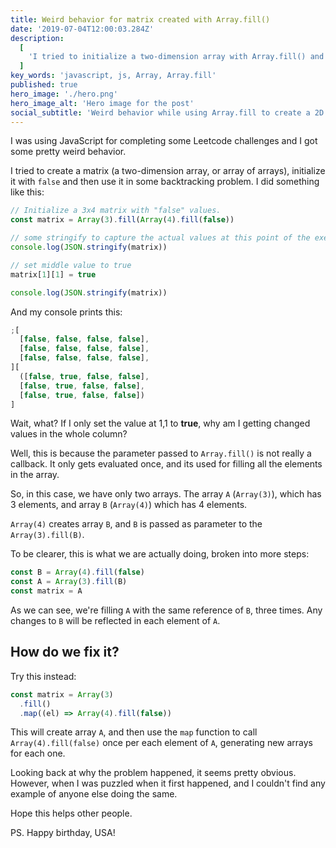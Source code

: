 ```yaml
---
title: Weird behavior for matrix created with Array.fill()
date: '2019-07-04T12:00:03.284Z'
description:
  [
    'I tried to initialize a two-dimension array with Array.fill() and now weird stuff is happening when I use it. Why??',
  ]
key_words: 'javascript, js, Array, Array.fill'
published: true
hero_image: './hero.png'
hero_image_alt: 'Hero image for the post'
social_subtitle: 'Weird behavior while using Array.fill to create a 2D array'
---
```


I was using JavaScript for completing some Leetcode challenges and I got some pretty weird behavior.

I tried to create a matrix (a two-dimension array, or array of arrays), initialize it with `false` and then use it in some backtracking problem. I did something like this:

```javascript
// Initialize a 3x4 matrix with "false" values.
const matrix = Array(3).fill(Array(4).fill(false))

// some stringify to capture the actual values at this point of the execution
console.log(JSON.stringify(matrix))

// set middle value to true
matrix[1][1] = true

console.log(JSON.stringify(matrix))
```

And my console prints this:

```javascript
;[
  [false, false, false, false],
  [false, false, false, false],
  [false, false, false, false],
][
  ([false, true, false, false],
  [false, true, false, false],
  [false, true, false, false])
]
```

Wait, what? If I only set the value at 1,1 to **true**, why am I getting changed values in the whole column?

Well, this is because the parameter passed to `Array.fill()` is not really a callback. It only gets evaluated once, and its used for filling all the elements in the array.

So, in this case, we have only two arrays. The array `A` (`Array(3)`), which has 3 elements, and array `B` (`Array(4)`) which has 4 elements.

`Array(4)` creates array `B`, and `B` is passed as parameter to the `Array(3).fill(B)`.

To be clearer, this is what we are actually doing, broken into more steps:

```javascript
const B = Array(4).fill(false)
const A = Array(3).fill(B)
const matrix = A
```

As we can see, we're filling `A` with the same reference of `B`, three times. Any changes to `B` will be reflected in each element of `A`.

## How do we fix it?

Try this instead:

```javascript
const matrix = Array(3)
  .fill()
  .map((el) => Array(4).fill(false))
```

This will create array `A`, and then use the `map` function to call `Array(4).fill(false)` once per each element of `A`, generating new arrays for each one.

Looking back at why the problem happened, it seems pretty obvious. However, when I was puzzled when it first happened, and I couldn't find any example of anyone else doing the same.

Hope this helps other people.

PS. Happy birthday, USA!
